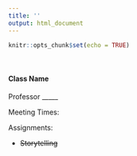 ```yaml
---
title: ''
output: html_document
---
```


```r
knitr::opts_chunk$set(echo = TRUE)
```
<br>

#### Class Name

Professor _____

Meeting Times:

Assignments:

- ~~Storytelling~~ 
